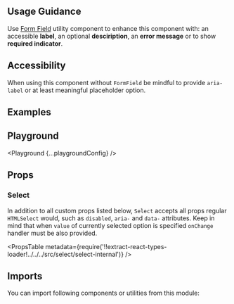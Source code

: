 


<Layout title="Select" description="🚧 This page is under construction">

## Usage Guidance

Use [Form Field](/components/form-field) utility component to enhance this component with: an accessible **label**, an optional **desciription**, an **error message** or to show **required indicator**.

## Accessibility

When using this component without `FormField` be mindful to provide `aria-label` or at least meaningful placeholder option.

## Examples

<Example title="Basic Usage" path="select/basic-usage">
  <BasicUsage />
</Example>

<Example title="Sizes" path="select/sizes">
  <Sizes />
</Example>

<Example title="States" path="select/states">
  <States />
</Example>

<Example title="With Placeholder" path="select/with-placeholder">
  <WithPlaceholder />
</Example>

<Example title="Inverted" path="select/inverted" darkPreview>
  <Inverted />
</Example>

## Playground

<Playground {...playgroundConfig} />

## Props

### Select

In addition to all custom props listed below, `Select` accepts all props regular `HTMLSelect` would, such as `disabled`, `aria-` and `data-` attributes. Keep in mind that when `value` of currently selected option is specified `onChange` handler must be also provided.

<PropsTable
  metadata={require('!!extract-react-types-loader!../../../src/select/select-internal')}
/>

## Imports

You can import following components or utilities from this module:

<Imports module={SelectExports} path="@datacamp/waffles/select" />

</Layout>
